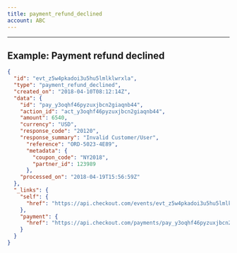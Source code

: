 ```yaml
---
title: payment_refund_declined
account: ABC
---
```


---

## Example: Payment refund declined

```json
{
  "id": "evt_z5w4pkadoi3u5hu5lmlklwrxla",
  "type": "payment_refund_declined",
  "created_on": "2018-04-10T08:12:14Z",
  "data": {
    "id": "pay_y3oqhf46pyzuxjbcn2giaqnb44",
    "action_id": "act_y3oqhf46pyzuxjbcn2giaqnb44",
    "amount": 6540,
    "currency": "USD",
    "response_code": "20120",
    "response_summary": "Invalid Customer/User",
      "reference": "ORD-5023-4E89",
      "metadata": {
        "coupon_code": "NY2018",
        "partner_id": 123989
      },
    "processed_on": "2018-04-19T15:56:59Z"
  },
  "_links": {
    "self": {
      "href": "https://api.checkout.com/events/evt_z5w4pkadoi3u5hu5lmlklwrxla"
    },
    "payment": {
      "href": "https://api.checkout.com/payments/pay_y3oqhf46pyzuxjbcn2giaqnb44"
    }
  }
}
```



